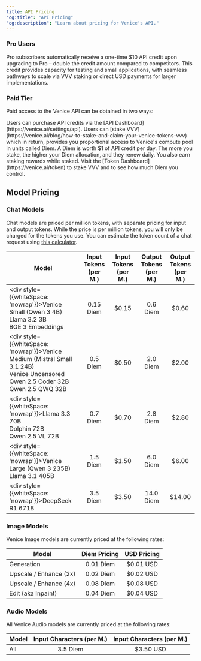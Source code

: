 ```yaml
---
title: API Pricing
"og:title": "API Pricing"
"og:description": "Learn about pricing for Venice's API."
---
```


### Pro Users

Pro subscribers automatically receive a one-time $10 API credit upon upgrading to Pro – double the credit amount compared to competitors. This credit provides capacity for testing and small applications, with seamless pathways to scale via VVV staking or direct USD payments for larger implementations.

### Paid Tier

Paid access to the Venice API can be obtained in two ways:

<Steps>
  <Step title="Purchased API Credits">
    Users can purchase API credits via the [API Dashboard](https://venice.ai/settings/api).
  </Step>

  <Step title="Stake VVV">
    Users can [stake VVV](https://venice.ai/blog/how-to-stake-and-claim-your-venice-tokens-vvv) which in return, provides you proportional access to
    Venice's compute pool in units called Diem. A Diem is worth $1 of API credit per day. The more you stake, the higher your Diem allocation, and they renew daily. You also earn staking rewards while staked. Visit the [Token Dashboard](https://venice.ai/token) to stake VVV and to see how much Diem you control.
  </Step>
</Steps>


## Model Pricing

### Chat Models

Chat models are priced per million tokens, with separate pricing for input and output tokens. While the price is per million tokens, you will only be charged for the tokens you use.
You can estimate the token count of a chat request using [this calculator](https://quizgecko.com/tools/token-counter).

| Model                                                                                                                                                | Input Tokens (per M.) | Input Tokens (per M.) | Output Tokens (per M.) | Output Tokens (per M.) |
| ---------------------------------------------------------------------------------------------------------------------------------------------------- | :-------------------: | :-------------------: | :--------------------: | :--------------------: |
| <div style={{whiteSpace: 'nowrap'}}>Venice Small (Qwen 3 4B)<br />Llama 3.2 3B<br />BGE 3 Embeddings</div>                                           | 0.15 Diem             | $0.15                 | 0.6 Diem               | $0.60                  |
| <div style={{whiteSpace: 'nowrap'}}>Venice Medium (Mistral Small 3.1 24B)<br />Venice Uncensored<br />Qwen 2.5 Coder 32B<br />Qwen 2.5 QWQ 32B</div> | 0.5 Diem              | $0.50                 | 2.0 Diem               | $2.00                  |
| <div style={{whiteSpace: 'nowrap'}}>Llama 3.3 70B<br />Dolphin 72B<br /> Qwen 2.5 VL 72B</div>                                                       | 0.7 Diem              | $0.70                 | 2.8 Diem               | $2.80                  |
| <div style={{whiteSpace: 'nowrap'}}>Venice Large (Qwen 3 235B)<br />Llama 3.1 405B</div>                                                             | 1.5 Diem              | $1.50                 | 6.0 Diem               | $6.00                  |
| <div style={{whiteSpace: 'nowrap'}}>DeepSeek R1 671B</div>                                                                                           | 3.5 Diem              | $3.50                 | 14.0 Diem              | $14.00                 |

### Image Models

Venice Image models are currently priced at the following rates:

| Model                  | Diem Pricing          | USD Pricing           |
| ---------------------- | :-------------------: | :-------------------: |
| Generation             | 0.01 Diem             | $0.01 USD             |
| Upscale / Enhance (2x) | 0.02 Diem             | $0.02 USD             |
| Upscale / Enhance (4x) | 0.08 Diem             | $0.08 USD             |
| Edit (aka Inpaint)     | 0.04 Diem             | $0.04 USD             |

### Audio Models

All Venice Audio models are currently priced at the following rates:

| Model       | Input Characters (per M.) | Input Characters (per M.) |
| ----------- | :-----------------------: | :-----------------------: |
| All         | 3.5 Diem                  | $3.50 USD                 |
